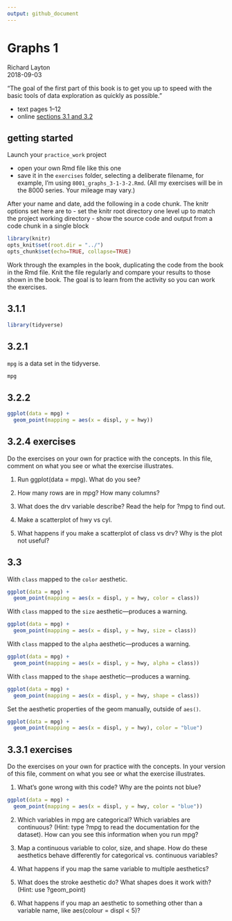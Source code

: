 ```yaml
---
output: github_document
---
```


# Graphs 1 

Richard Layton    
2018-09-03 

"The goal of the first part of this book is to get you up to speed with the basic tools of data exploration as quickly as possible." 

- text pages 1--12 
- online [sections 3.1 and 3.2](http://r4ds.had.co.nz/data-visualisation.html#introduction-1) 


## getting started 

Launch your `practice_work` project

- open your own Rmd file like this one 
- save it in the `exercises` folder, selecting a deliberate filename, for example, I'm using `8001_graphs_3-1-3-2.Rmd`. (All my exercises will be in the 8000 series. Your mileage may vary.)

After your name and date, add the following in a code chunk. The knitr options set here are to 
- set the knitr root directory one level up to match the project working directory 
- show the source code and output from a code chunk in a single block 

```r
library(knitr)
opts_knit$set(root.dir = "../")
opts_chunk$set(echo=TRUE, collapse=TRUE)
```

Work through the examples in the book, duplicating the code from the book in the Rmd file. Knit the file regularly and compare your results to those shown in the book. The goal is to learn from the activity so you can work the exercises. 

## 3.1.1

```r
library(tidyverse)
```

## 3.2.1

`mpg` is a data set in the tidyverse.

```r
mpg
```

## 3.2.2

```r
ggplot(data = mpg) + 
  geom_point(mapping = aes(x = displ, y = hwy))
```

## 3.2.4  exercises

Do the exercises on your own for practice with the concepts. In this file, comment on what you see or what the exercise illustrates. 

1. Run ggplot(data = mpg). What do you see?

2. How many rows are in mpg? How many columns?

3. What does the drv variable describe? Read the help for ?mpg to find out.

4. Make a scatterplot of hwy vs cyl.

5. What happens if you make a scatterplot of class vs drv? Why is the plot not useful?

## 3.3

With `class` mapped to the `color` aesthetic. 

```r
ggplot(data = mpg) + 
  geom_point(mapping = aes(x = displ, y = hwy, color = class))
```

With `class` mapped to the `size` aesthetic---produces a warning.  

```r
ggplot(data = mpg) + 
  geom_point(mapping = aes(x = displ, y = hwy, size = class))
```

With `class` mapped to the `alpha` aesthetic---produces a warning. 

```r
ggplot(data = mpg) + 
  geom_point(mapping = aes(x = displ, y = hwy, alpha = class))
```

With `class` mapped to the `shape` aesthetic---produces a warning. 

```r
ggplot(data = mpg) + 
  geom_point(mapping = aes(x = displ, y = hwy, shape = class))
```

Set the aesthetic properties of the geom manually, outside of `aes()`. 

```r
ggplot(data = mpg) + 
  geom_point(mapping = aes(x = displ, y = hwy), color = "blue")
```

## 3.3.1 exercises


Do the exercises on your own for practice with the concepts. In your version of this file, comment on what you see or what the exercise illustrates. 

1. What’s gone wrong with this code? Why are the points not blue?

```r
ggplot(data = mpg) + 
  geom_point(mapping = aes(x = displ, y = hwy, color = "blue"))
```

2. Which variables in mpg are categorical? Which variables are continuous? (Hint: type ?mpg to read the documentation for the dataset). How can you see this information when you run mpg?

3. Map a continuous variable to color, size, and shape. How do these aesthetics behave differently for categorical vs. continuous variables?

4. What happens if you map the same variable to multiple aesthetics?

5. What does the stroke aesthetic do? What shapes does it work with? (Hint: use ?geom_point)

6. What happens if you map an aesthetic to something other than a variable name, like aes(colour = displ < 5)?
